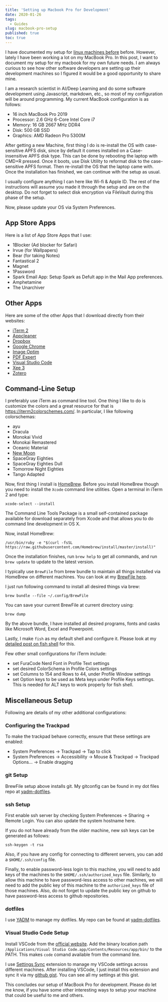 ```yaml
---
title: 'Setting up Macbook Pro for Development'
date: 2020-01-26
tags:
  - Guides
slug: macbook-pro-setup
published: true
toc: true
---
```


I have documented my setup for [linux machines before](/blog/mydlsetup) before. However, lately I have
been working a lot on my MacBook Pro. In this post, I want to document my setup for my macbook for
my own future needs. I am always curious to see how other software developers are setting up their
development machines so I figured it would be a good opportunity to share mine.

I am a research scientist in AI/Deep Learning and do some software development using Javascript,
markdown, etc., so most of my configuration will be around programming. My current MacBook
configuration is as follows:

- 16 inch MacBook Pro 2019
- Processor: 2.6 GHz 6-Core Intel Core i7
- Memory: 16 GB 2667 MHz DDR4
- Disk: 500 GB SSD
- Graphics: AMD Radeon Pro 5300M

After getting a new Machine, first thing I do is re-install the OS with case-sensitive APFS disk,
since by default it comes installed on a Case-insensitive APFS disk type. This can be done by
rebooting the laptop with CMD+R pressed. Once it boots, use Disk Utility to reformat disk to the
case-sensitive APFS format. Then re-install the OS that the laptop came with. Once the installation
has finished, we can continue with the setup as usual.

I usually configure anything I can here like Wi-fi & Apple ID. The rest of the instructions will
assume you made it through the setup and are on the desktop. Do not forget to select disk
encryption via FileVault during this phase of the setup.

Now, please update your OS via System Preferences.

## App Store Apps

Here is a list of App Store Apps that I use:

- 1Blocker (Ad blocker for Safari)
- Irvue (for Wallpapers)
- Bear (for taking Notes)
- Fantastical 2
- Magnet
- 1Password
- Spark Email App: Setup Spark as Defult app in the Mail App preferences.
- Amphetamine
- The Unarchiver

## Other Apps

Here are some of the other Apps that I download directly from their websites:

- [iTerm 2](https://iterm2.com/downloads/beta/iTerm2-3_3_8beta5.zip)
- [Appcleaner](https://freemacsoft.net/appcleaner/)
- [Dropbox](https://www.dropbox.com/)
- [Google Chrome](https://www.google.com/chrome/)
- [Image Optim](https://imageoptim.com/mac)
- [PDF Expert](https://pdfexpert.com/)
- [Visual Studio Code](https://code.visualstudio.com/)
- [Xee 3](https://theunarchiver.com/xee)
- [Zotero](https://www.zotero.org/)

## Command-Line Setup

I preferably use iTerm as command line tool. One thing I like to do is customize the colors and a
great resource for that is https://iterm2colorschemes.com/. In particular, I like following
colorschemas:

- ayu
- Dracula
- Monokai Vivid
- Monokai Remastered
- Oceanic Material
- [New Moon](https://github.com/taniarascia/new-moon/tree/master/iterm2)
- SpaceGray Eighties
- SpaceGray Eighties Dull
- Tomorrow Night Eighties
- Tango Adapted

Now, first thing I install is [HomeBrew](https://brew.sh/). Before you install HomeBrew though you
need to install the `Xcode` command line utilities. Open a terminal in iTerm 2 and type:

```bash:showLines=false
xcode-select --install
```

The Command Line Tools Package is a small self-contained package available for download separately
from Xcode and that allows you to do command line development in OS X.

Now, install HomeBrew:

```bash:showLines=false
/usr/bin/ruby -e "$(curl -fsSL https://raw.githubusercontent.com/Homebrew/install/master/install)"
```

Once the installation finishes, run `brew help` to get all commands, and run `brew update` to
update to the latest version.

I typically use `BrewFile` from brew bundle to maintain all things installed via HomeBrew on
different machines. You can look at my
[BrewFile here](https://github.com/sadanand-singh/yadm-dotfiles/blob/osx/.config/Brewfile).

I just run following command to install all desired things via brew:

```bash:showLines=false
brew bundle --file ~/.config/BrewFile
```

You can save your current BrewFile at current directory using:

```bash:showLines=false
brew dump
```

By the above bundle, I have installed all desired programs, fonts and casks like Microsoft Word,
Excel and Powerpoint.

Lastly, I make `fish` as my default shell and configure it. Please look at my
[detailed post on fish shell](/blog/fish-shell) for this.

Few other small configurations for iTerm include:

- set FuraCode Nerd Font in Profile Text settings
- set desired ColorSchema in Profile Colors settings
- set Columns to 154 and Rows to 44, under Profile Window settings
- set Option keys to be used as Meta keys under Profile Keys settings. This is needed for ALT keys
  to work properly for fish shell.

## Miscellaneous Setup

Following are details of my other additional configurations:

### Configuring the Trackpad

To make the trackpad behave correctly, ensure that these settings are enabled:

- System Preferences -> Trackpad -> Tap to click
- System Preferences -> Accessibility -> Mouse & Trackpad -> Trackpad Options… -> Enable dragging

### git Setup

BrewFile setup above installs git. My gitconfig can be found in my dot files repo at
[yadm-dotfiles](https://github.com/sadanand-singh/yadm-dotfiles/blob/osx/.gitconfig).

### ssh Setup

First enable ssh server by checking System Preferences -> Sharing -> Remote Login. You can also
update the system hostname here.

If you do not have already from the older machine, new ssh keys can be generated as follows:

```bash:showLines=false
ssh-keygen -t rsa
```

Also, if you have any config for connecting to different servers, you can add a `$HOME/.ssh/config`
file.

Finally, to enable password-less login to this machine, you will need to add keys of the machines
to the `$HOME/.ssh/authorized_keys` file. Similarly, to allow this machine to have password-less
access to other machines, we will need to add the public key of this machine to the
`authorized_keys` file of those machines. Also, do not forget to update the public key on github to
have password-less access to github repositories.

### dotfiles

I use [YADM](https://yadm.io/) to manage my dotfiles. My repo can be found at
[yadm-dotfiles](https://github.com/sadanand-singh/yadm-dotfiles/blob/osx/.gitconfig).

### Visual Studio Code Setup

Install VSCode from the [official website](https://code.visualstudio.com/). Add the binary location
path `/Applications/Visual Studio Code.app/Contents/Resources/app/bin/` to the PATH. This makes
`code` comand available from the command line.

I use [Settings Sync](https://marketplace.visualstudio.com/items?itemName=Shan.code-settings-sync)
extension to manage my VSCode settings across different machines. After installing VSCode, I just
install this extension and sync it via my
[github gist](https://gist.github.com/sadanand-singh/9abce7fe51c5c9ec028cd7e1bf846419). You can see
all my settings at this gist.

This concludes our setup of MacBook Pro for development. Please do let me know, if you have some
other interesting ways to setup your machine that could be useful to me and others.
